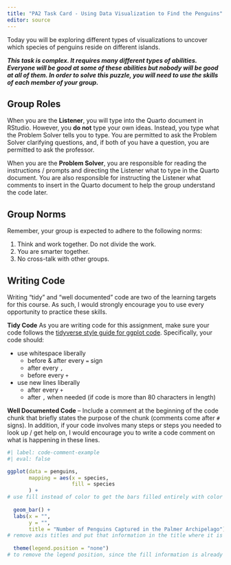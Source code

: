 ```yaml
---
title: "PA2 Task Card - Using Data Visualization to Find the Penguins"
editor: source
---
```


Today you will be exploring different types of visualizations to uncover which species of penguins reside on different islands.

***This task is complex. It requires many different types of abilities. Everyone will be good at some of these abilities but nobody will be good at all of them. In order to solve this puzzle, you will need to use the skills of each member of your group.***

## Group Roles

When you are the **Listener**, you will type into the Quarto document in RStudio. However, you **do not** type your own ideas. Instead, you type what the Problem Solver tells you to type. You are permitted to ask the Problem Solver clarifying questions, and, if both of you have a question, you are permitted to ask the professor.

When you are the **Problem Solver**, you are responsible for reading the instructions / prompts and directing the Listener what to type in the Quarto document. You are also responsible for instructing the Listener what comments to insert in the Quarto document to help the group understand the code later.

## Group Norms

Remember, your group is expected to adhere to the following norms:

1.  Think and work together. Do not divide the work.
2.  You are smarter together.
3.  No cross-talk with other groups.

<!-- Add more norms from collaborative list -->

## Writing Code

Writing "tidy" and "well documented" code are two of the learning targets for this course. As such, I would strongly encourage you to use every opportunity to practice these skills.

**Tidy Code** As you are writing code for this assignment, make sure your code follows the [tidyverse style guide for ggplot code](https://style.tidyverse.org/ggplot2.html). Specifically, your code should:

-   use whitespace liberally
    -   before & after every `=` sign
    -   after every `,`
    -   before every `+`
-   use new lines liberally
    -   after every `+`
    -   after `,` when needed (if code is more than 80 characters in length)

**Well Documented Code** -- Include a comment at the beginning of the code chunk that briefly states the purpose of the chunk (comments come after `#` signs). In addition, if your code involves many steps or steps you needed to look up / get help on, I would encourage you to write a code comment on what is happening in these lines.

```r
#| label: code-comment-example
#| eval: false

ggplot(data = penguins, 
       mapping = aes(x = species, 
                     fill = species
       ) +
# use fill instead of color to get the bars filled entirely with color (instead of just on the outside)
  
  geom_bar() +
  labs(x = "", 
       y = "", 
       title = "Number of Penguins Captured in the Palmer Archipelago") +
# remove axis titles and put that information in the title where it is easier to read
  
  theme(legend.position = "none")
# to remove the legend position, since the fill information is already included on the x-axis
```

